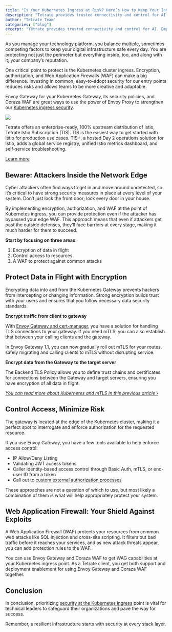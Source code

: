 ```yaml
---
title: "Is Your Kubernetes Ingress at Risk? Here’s How to Keep Your Ingress Secure"
description: "Tetrate provides trusted connectivity and control for AI. Empower developers while safeguarding the business. Built atop the proven Envoy proxy & Envoy AI Gateway."
author: "Tetrate Team"
categories: ["blog"]
excerpt: "Tetrate provides trusted connectivity and control for AI. Empower developers while safeguarding the business. Built atop the proven Envoy proxy & Envoy AI Gateway."
---
```


As you manage your technology platform, you balance multiple, sometimes competing factors to keep your digital infrastructure safe every day. You are protecting not just the perimeter but everything inside, too, and along with it; your company’s reputation. 

One critical point to protect is the Kubernetes cluster ingress. Encryption, authorization, and Web Application Firewalls (WAF) can make a big difference. Investing in common, easy-to-adopt security for our entry points reduces risks and allows teams to be more creative and adaptable. 

Envoy Gateway for your Kubernetes Gateway, its security policies, and Coraza WAF are great ways to use the power of Envoy Proxy to strengthen our [Kubernetes ingress security](/learn/kubernetes-security-best-practices/).

![](/images/icons/inline-promo-icon.svg)

Tetrate offers an enterprise-ready, 100% upstream distribution of Istio, Tetrate Istio Subscription (TIS). TIS is the easiest way to get started with Istio for production use cases. TIS+, a hosted Day 2 operations solution for Istio, adds a global service registry, unified Istio metrics dashboard, and self-service troubleshooting.

[Learn more](/products/tetrate-istio-subscription)

## [](#beware-attackers-inside-the-network-edge)Beware: Attackers Inside the Network Edge

Cyber attackers often find ways to get in and move around undetected, so it’s critical to have strong security measures in place at every level of your system. Don’t just lock the front door; lock every door in your house.

By implementing encryption, authorization, and WAF at the point of Kubernetes ingress, you can provide protection even if the attacker has bypassed your edge WAF. This approach means that even if attackers get past the outside defenses, they’ll face barriers at every stage, making it much harder for them to succeed.

**Start by focusing on three areas:**

1.  Encryption of data in flight
2.  Control access to resources
3.  A WAF to protect against common attacks

## [](#protect-data-in-flight-with-encryption)Protect Data in Flight with Encryption

Encrypting data into and from the Kubernetes Gateway prevents hackers from intercepting or changing information. Strong encryption builds trust with your users and ensures that you follow necessary data security standards.

**Encrypt traffic from client to gateway**

With [Envoy Gateway and cert-manager](https://gateway.envoyproxy.io/latest/tasks/security/tls-cert-manager/), you have a solution for handling TLS connections to your gateway. If you need mTLS, you can also establish that between your calling clients and the gateway. 

In Envoy Gateway 1.1, you can now gradually roll out mTLS for your routes, safely migrating and calling clients to mTLS without disrupting service.

**Encrypt data from the Gateway to the target server**

The Backend TLS Policy allows you to define trust chains and certificates for connections between the Gateway and target servers, ensuring you have encryption of all data in flight.

[_You can read more about Kubernetes and mTLS in this previous article ›_](/blog/kubernetes-ingress-mtls/)

## [](#control-access-minimize-risk)Control Access, Minimize Risk

The gateway is located at the edge of the Kubernetes cluster, making it a perfect spot to interrogate and enforce authorization for the requested resource.

If you use Envoy Gateway, you have a few tools available to help enforce access control:

*   IP Allow/Deny Listing 
*   Validating JWT access tokens
*   Caller identity-based access control through Basic Auth, mTLS, or end-user ID from a token
*   Call out to [custom external authorization processes](https://gateway.envoyproxy.io/latest/tasks/security/ext-auth/)

These approaches are not a question of which to use, but most likely a combination of them is what will help appropriately protect your system.

## [](#web-application-firewall-your-shield-against-exploits)Web Application Firewall: Your Shield Against Exploits

A Web Application Firewall (WAF) protects your resources from common web attacks like SQL injection and cross-site scripting. It filters out bad traffic before it reaches your services, and as new attack threats appear, you can add protection rules to the WAF.

You can use Envoy Gateway and Coraza WAF to get WAG capabilities at your Kubernetes ingress point. As a Tetrate client, you get both support and deployment enablement for using Envoy Gateway and Coraza WAF together.

## [](#conclusion)Conclusion

In conclusion, prioritizing [security at the Kubernetes ingress](/learn/kubernetes-ingress-security-best-practices/) point is vital for technical leaders to safeguard their organizations and pave the way for success. 

Remember, a resilient infrastructure starts with security at every stack layer.